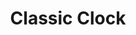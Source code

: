---
title: "Classic Clock"
meta_title: "Classic Clock craft"
description: "Craft de Classic Clock"
rank: "b"
draft: false
name: "Classic Clock"
recipe_img: "https://wiki.pokexgames.com/images/5/54/Classic_Clock.png"
level: 69
craft_time: 21600
result: 1
value_npc: 1
ingredients:
  - name: "Steel Wing"
    quantity: 20
    item_img: "https://wiki.pokexgames.com/images/e/e5/Steel_Wing.png"
    value_npc: 1
  - name: "Spin Machine"
    quantity: 15
    item_img: "https://wiki.pokexgames.com/images/7/7d/Spin_Machine.png"
    value_npc: 1
  - name: "Planks"
    quantity: 40
    item_img: "https://wiki.pokexgames.com/images/b/b9/Planks.png"
    value_npc: 1
---